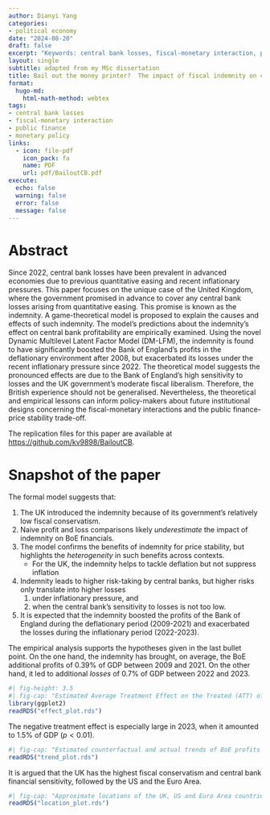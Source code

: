 ```yaml
---
author: Dianyi Yang
categories:
- political economy
date: "2024-08-20"
draft: false
excerpt: "Keywords: central bank losses, fiscal-monetary interaction, public finance"
layout: single
subtitle: adapted from my MSc dissertation
title: Bail out the money printer?  The impact of fiscal indemnity on central bank profitability
format: 
  hugo-md:
    html-math-method: webtex
tags: 
- central bank losses
- fiscal-monetary interaction 
- public finance
- monetary policy
links:
  - icon: file-pdf
    icon_pack: fa
    name: PDF
    url: pdf/BailoutCB.pdf
execute:
  echo: false
  warning: false
  error: false
  message: false
---
```


# Abstract

Since 2022, central bank losses have been prevalent in advanced economies due to previous quantitative easing and recent inflationary pressures. This paper focuses on the unique case of the United Kingdom, where the government promised in advance to cover any central bank losses arising from quantitative easing. This promise is known as the indemnity. A game-theoretical model is proposed to explain the causes and effects of such indemnity. The model's predictions about the indemnity's effect on central bank profitability are empirically examined. Using the novel Dynamic Multilevel Latent Factor Model (DM-LFM), the indemnity is found to have significantly boosted the Bank of England's profits in the deflationary environment after 2008, but exacerbated its losses under the recent inflationary pressure since 2022. The theoretical model suggests the pronounced effects are due to the Bank of England's high sensitivity to losses and the UK government's moderate fiscal liberalism. Therefore, the British experience should not be generalised. Nevertheless, the theoretical and empirical lessons can inform policy-makers about future institutional designs concerning the fiscal-monetary interactions and the public finance-price stability trade-off.

The replication files for this paper are available at <https://github.com/kv9898/BailoutCB>.

# Snapshot of the paper

The formal model suggests that:

1.  The UK introduced the indemnity because of its government's relatively low fiscal conservatism.
2.  Naive profit and loss comparisons likely *underestimate* the impact of indemnity on BoE financials.
3.  The model confirms the benefits of indemnity for price stability, but highlights the *heterogeneity* in such benefits across contexts.
     -   For the UK, the indemnity helps to tackle deflation but not suppress inflation
4.  Indemnity leads to higher risk-taking by central banks, but higher risks only translate into higher losses
    1.  under inflationary pressure, and
    2.  when the central bank's sensitivity to losses is not too low.
5.  It is expected that the indemnity boosted the profits of the Bank of England during the deflationary period (2009-2021) and exacerbated the losses during the inflationary period (2022-2023).

The empirical analysis supports the hypotheses given in the last bullet point. On the one hand, the indemnity has brought, on average, the BoE additional profits of 0.39% of GDP between 2009 and 2021. On the other hand, it led to additional *losses* of 0.7% of GDP between 2022 and 2023.
```r
#| fig-height: 3.5
#| fig-cap: "Estimated Average Treatment Effect on the Treated (ATT) of indemnity on BoE profits (% of UK GDP)"
library(ggplot2)
readRDS("effect_plot.rds")
```

The negative treatment effect is especially large in 2023, when it amounted to 1.5% of GDP ($p<0.01$).
```r
#| fig-cap: "Estimated counterfactual and actual trends of BoE profits as % of UK GDP"
readRDS("trend_plot.rds")
```

It is argued that the UK has the highest fiscal conservatism and central bank financial sensitivity, followed by the US and the Euro Area. 
```r
#| fig-cap: "Approximate locations of the UK, US and Euro Area countries"
readRDS("location_plot.rds")
```
